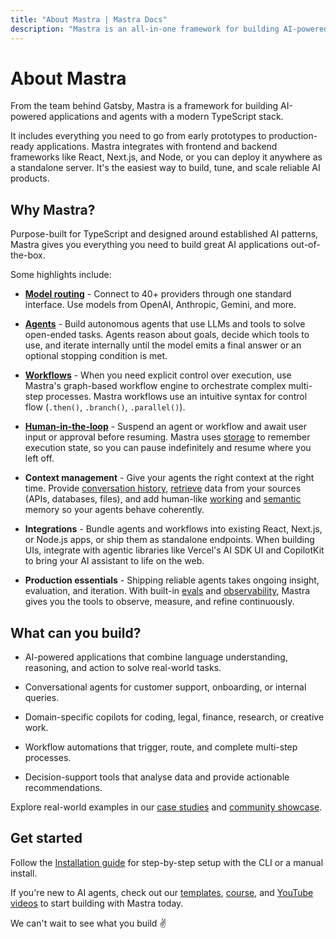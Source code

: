 ```yaml
---
title: "About Mastra | Mastra Docs"
description: "Mastra is an all-in-one framework for building AI-powered applications and agents with a modern TypeScript stack."
---
```



# About Mastra

From the team behind Gatsby, Mastra is a framework for building AI-powered applications and agents with a modern TypeScript stack.

It includes everything you need to go from early prototypes to production-ready applications. Mastra integrates with frontend and backend frameworks like React, Next.js, and Node, or you can deploy it anywhere as a standalone server. It's the easiest way to build, tune, and scale reliable AI products.

<YouTube id="8o_Ejbcw5s8" />

## Why Mastra?

Purpose-built for TypeScript and designed around established AI patterns, Mastra gives you everything you need to build great AI applications out-of-the-box.

Some highlights include:

- [**Model routing**](/models) - Connect to 40+ providers through one standard interface. Use models from OpenAI, Anthropic, Gemini, and more.

- [**Agents**](/docs/agents/overview) - Build autonomous agents that use LLMs and tools to solve open-ended tasks. Agents reason about goals, decide which tools to use,  and iterate internally until the model emits a final answer or an optional stopping condition is met.

- [**Workflows**](/docs/workflows/overview) - When you need explicit control over execution, use Mastra's graph-based workflow engine to orchestrate complex multi-step processes. Mastra workflows use an intuitive syntax for control flow (`.then()`, `.branch()`, `.parallel()`).

- [**Human-in-the-loop**](/docs/workflows/suspend-and-resume) - Suspend an agent or workflow and await user input or approval before resuming. Mastra uses [storage](/docs/server-db/storage) to remember execution state, so you can pause indefinitely and resume where you left off.

- **Context management** - Give your agents the right context at the right time. Provide [conversation history](/docs/memory/conversation-history), [retrieve](/docs/rag/overview) data from your sources (APIs, databases, files), and add human-like [working](/docs/memory/working-memory) and [semantic](/docs/memory/semantic-recall) memory so your agents behave coherently. 

- **Integrations** - Bundle agents and workflows into existing React, Next.js, or Node.js apps, or ship them as standalone endpoints. When building UIs, integrate with agentic libraries like Vercel's AI SDK UI and CopilotKit to bring your AI assistant to life on the web.

- **Production essentials** - Shipping reliable agents takes ongoing insight, evaluation, and iteration. With built-in [evals](/docs/evals/overview) and [observability](/docs/observability/overview), Mastra gives you the tools to observe, measure, and refine continuously.


## What can you build?

- AI-powered applications that combine language understanding, reasoning, and action to solve real-world tasks.

- Conversational agents for customer support, onboarding, or internal queries.

- Domain-specific copilots for coding, legal, finance, research, or creative work.

- Workflow automations that trigger, route, and complete multi-step processes.

- Decision-support tools that analyse data and provide actionable recommendations.

Explore real-world examples in our [case studies](/blog/category/case-studies) and [community showcase](/showcase).


## Get started

Follow the [Installation guide](/docs/getting-started/installation) for step-by-step setup with the CLI or a manual install.

If you're new to AI agents, check out our [templates](/docs/getting-started/templates), [course](/course), and [YouTube videos](https://youtube.com/@mastra-ai) to start building with Mastra today.

We can't wait to see what you build ✌️ 